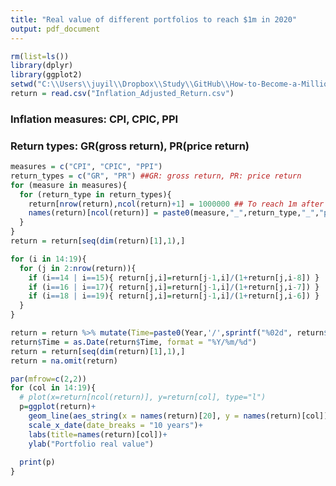 ```yaml
---
title: "Real value of different portfolios to reach $1m in 2020"
output: pdf_document
---
```


```r
rm(list=ls())
library(dplyr)
library(ggplot2)
setwd("C:\\Users\\juyil\\Dropbox\\Study\\GitHub\\How-to-Become-a-Millionnaire\\datasets")
return = read.csv("Inflation_Adjusted_Return.csv")
```

### Inflation measures: CPI, CPIC, PPI
### Return types: GR(gross return), PR(price return)

```r
measures = c("CPI", "CPIC", "PPI")
return_types = c("GR", "PR") ##GR: gross return, PR: price return
for (measure in measures){
  for (return_type in return_types){
    return[nrow(return),ncol(return)+1] = 1000000 ## To reach 1m after 2019 Dec
    names(return)[ncol(return)] = paste0(measure,"_",return_type,"_","portfolio")
  }
}
return = return[seq(dim(return)[1],1),]

for (i in 14:19){
  for (j in 2:nrow(return)){
    if (i==14 | i==15){ return[j,i]=return[j-1,i]/(1+return[j,i-8]) }
    if (i==16 | i==17){ return[j,i]=return[j-1,i]/(1+return[j,i-7]) }
    if (i==18 | i==19){ return[j,i]=return[j-1,i]/(1+return[j,i-6]) }
  }
}

return = return %>% mutate(Time=paste0(Year,'/',sprintf("%02d", return$Month),'/',01))
return$Time = as.Date(return$Time, format = "%Y/%m/%d")
return = return[seq(dim(return)[1],1),]
return = na.omit(return)
```


```r
par(mfrow=c(2,2))
for (col in 14:19){
  # plot(x=return[ncol(return)], y=return[col], type="l")
  p=ggplot(return)+
    geom_line(aes_string(x = names(return)[20], y = names(return)[col]))+
    scale_x_date(date_breaks = "10 years")+
    labs(title=names(return)[col])+
    ylab("Portfolio real value")
    
  print(p)
}
```